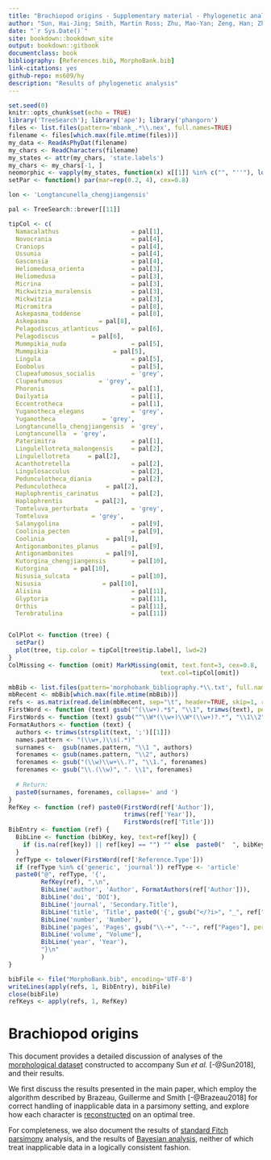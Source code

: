 ```yaml
--- 
title: "Brachiopod origins - Supplementary material - Phylogenetic analysis"
author: "Sun, Hai-Jing; Smith, Martin Ross; Zhu, Mao-Yan; Zeng, Han; Zhao, Fang-Chen"
date: "`r Sys.Date()`"
site: bookdown::bookdown_site
output: bookdown::gitbook
documentclass: book
bibliography: [References.bib, MorphoBank.bib]
link-citations: yes
github-repo: ms609/hy
description: "Results of phylogenetic analysis"
---
```


```r
set.seed(0)
knitr::opts_chunk$set(echo = TRUE)
library('TreeSearch'); library('ape'); library('phangorn')
files <- list.files(pattern='mbank_.*\\.nex', full.names=TRUE)
filename <- files[which.max(file.mtime(files))]
my_data <- ReadAsPhyDat(filename)
my_chars <- ReadCharacters(filename)
my_states <- attr(my_chars, 'state.labels')
my_chars <- my_chars[-1, ]
neomorphic <- vapply(my_states, function(x) x[[1]] %in% c("", "''"), logical(1))
setPar <- function() par(mar=rep(0.2, 4), cex=0.8)

lon <- 'Longtancunella_chengjiangensis'

pal <- TreeSearch::brewer[[11]]

tipCol <- c(
  Namacalathus                    = pal[1],
  Novocrania                      = pal[4],
  Craniops                        = pal[4],
  Ussunia                         = pal[4],
  Gasconsia                       = pal[4],
  Heliomedusa_orienta             = pal[3],
  Heliomedusa                     = pal[3],
  Micrina                         = pal[3],
  Mickwitzia_muralensis           = pal[3],
  Mickwitzia                      = pal[3],
  Micromitra                      = pal[8],
  Askepasma_toddense              = pal[8],
  Askepasma              = pal[8],
  Pelagodiscus_atlanticus         = pal[6],
  Pelagodiscus         = pal[6],
  Mummpikia_nuda                  = pal[5],
  Mummpikia                  = pal[5],
  Lingula                         = pal[5],
  Eoobolus                        = pal[5],
  Clupeafumosus_socialis          = 'grey',
  Clupeafumosus          = 'grey',
  Phoronis                        = pal[1],
  Dailyatia                       = pal[1],
  Eccentrotheca                   = pal[1],
  Yuganotheca_elegans             = 'grey',
  Yuganotheca             = 'grey',
  Longtancunella_chengjiangensis  = 'grey',
  Longtancunella  = 'grey',
  Paterimitra                     = pal[1],
  Lingulellotreta_malongensis     = pal[2],
  Lingulellotreta     = pal[2],
  Acanthotretella                 = pal[2],
  Lingulosacculus                 = pal[2],
  Pedunculotheca_diania           = pal[2],
  Pedunculotheca           = pal[2],
  Haplophrentis_carinatus         = pal[2],
  Haplophrentis         = pal[2],
  Tomteluva_perturbata            = 'grey',
  Tomteluva            = 'grey',
  Salanygolina                    = pal[9],
  Coolinia_pecten                 = pal[9],
  Coolinia                 = pal[9],
  Antigonambonites_planus         = pal[9],
  Antigonambonites         = pal[9],
  Kutorgina_chengjiangensis       = pal[10],
  Kutorgina       = pal[10],
  Nisusia_sulcata                 = pal[10],
  Nisusia                 = pal[10],
  Alisina                         = pal[11],
  Glyptoria                       = pal[11],
  Orthis                          = pal[11],
  Terebratulina                   = pal[11])


ColPlot <- function (tree) {
  setPar()
  plot(tree, tip.color = tipCol[tree$tip.label], lwd=2)
}
ColMissing <- function (omit) MarkMissing(omit, text.font=3, cex=0.8,
                                          text.col=tipCol[omit])
```
```R
mbBib <- list.files(pattern='morphobank_bibliography.*\\.txt', full.names=TRUE)
mbRecent <- mbBib[which.max(file.mtime(mbBib))]
refs <- as.matrix(read.delim(mbRecent, sep="\t", header=TRUE, skip=1, row.names=NULL))
FirstWord <- function (text) gsub("^(\\w+).*$", "\\1", trimws(text), perl=TRUE)
FirstWords <- function (text) gsub("^\\W*(\\w+)\\W*(\\w+)?.*", "\\1\\2", trimws(text), perl=TRUE)
FormatAuthors <- function (text) {
  authors <- trimws(strsplit(text, ';')[[1]])
  names.pattern <- "(\\w+,)\\s(.*)"
  surnames <-  gsub(names.pattern, "\\1 ", authors)
  forenames <- gsub(names.pattern, "\\2", authors)
  forenames <- gsub("(\\w)\\w+\\.?", "\\1.", forenames)
  forenames <- gsub("\\.(\\w)", ". \\1", forenames)
  
  # Return:
  paste0(surnames, forenames, collapse=' and ')
}
RefKey <- function (ref) paste0(FirstWord(ref['Author']),
                                trimws(ref['Year']),
                                FirstWords(ref['Title']))
BibEntry <- function (ref) {
  BibLine <- function (bibKey, key, text=ref[key]) {
    if (is.na(ref[key]) || ref[key] == "") "" else  paste0("  ", bibKey, " = {", trimws(text), "},\n")
  }
  refType <- tolower(FirstWord(ref['Reference.Type']))
  if (refType %in% c('generic', 'journal')) refType <- 'article'
  paste0("@", refType, '{', 
         RefKey(ref), ",\n",
         BibLine('author', 'Author', FormatAuthors(ref['Author'])),
         BibLine('doi', 'DOI'),
         BibLine('journal', 'Secondary.Title'),
         BibLine('title', 'Title', paste0('{', gsub("</?i>", "_", ref["Title"], perl=TRUE), '}')),
         BibLine('number', 'Number'),
         BibLine('pages', 'Pages', gsub("\\-+", "--", ref["Pages"], perl=TRUE)),
         BibLine('volume', "Volume"),
         BibLine('year', 'Year'),
         "}\n"
         )
}

bibFile <- file("MorphoBank.bib", encoding='UTF-8')
writeLines(apply(refs, 1, BibEntry), bibFile)
close(bibFile)
refKeys <- apply(refs, 1, RefKey)
```

# Brachiopod origins {-}

This document provides a detailed discussion of analyses of the [morphological dataset](#dataset) constructed to accompany Sun _et al._ [-@Sun2018], and their results.

We first discuss the results presented in the main paper, which employ the algorithm described by Brazeau, Guillerme and Smith [-@Brazeau2018] for correct handling of inapplicable data in a parsimony setting, and explore how each
character is [reconstructed](#reconstructions) on an optimal tree.

For completeness, we also document the results of [standard Fitch parsimony](#tnt) analysis, and the results of [Bayesian analysis](#MrBayes), neither of which treat inapplicable data in a logically consistent fashion.
